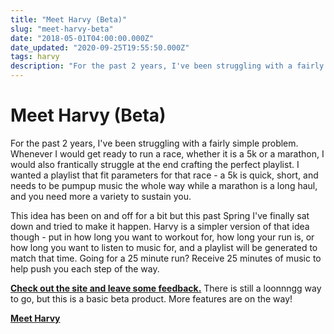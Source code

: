 ```yaml
---
title: "Meet Harvy (Beta)"
slug: "meet-harvy-beta"
date: "2018-05-01T04:00:00.000Z"
date_updated: "2020-09-25T19:55:50.000Z"
tags: harvy
description: "For the past 2 years, I've been struggling with a fairly simple problem..."
---
```


# Meet Harvy (Beta)

For the past 2 years, I've been struggling with a fairly simple problem. Whenever I would get ready to run a race, whether it is a 5k or a marathon, I would also frantically struggle at the end crafting the perfect playlist. I wanted a playlist that fit parameters for that race - a 5k is quick, short, and needs to be pumpup music the whole way while a marathon is a long haul, and you need more a variety to sustain you.

This idea has been on and off for a bit but this past Spring I've finally sat down and tried to make it happen. Harvy is a simpler version of that idea though - put in how long you want to workout for, how long your run is, or how long you want to listen to music for, and a playlist will be generated to match that time. Going for a 25 minute run? Receive 25 minutes of music to help push you each step of the way.

[**Check out the site and leave some feedback.**](http://harvy.app/) There is still a loonnngg way to go, but this is a basic beta product. More features are on the way!

[**Meet Harvy**](http://harvy.app/)
